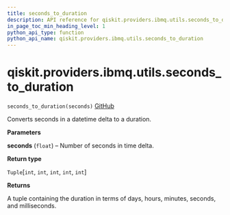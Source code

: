 ```yaml
---
title: seconds_to_duration
description: API reference for qiskit.providers.ibmq.utils.seconds_to_duration
in_page_toc_min_heading_level: 1
python_api_type: function
python_api_name: qiskit.providers.ibmq.utils.seconds_to_duration
---
```


<span id="qiskit-providers-ibmq-utils-seconds-to-duration" />

# qiskit.providers.ibmq.utils.seconds\_to\_duration

<span id="qiskit.providers.ibmq.utils.seconds_to_duration" />

`seconds_to_duration(seconds)` [GitHub](https://github.com/qiskit/qiskit-ibmq-provider/tree/stable/0.12/qiskit/providers/ibmq/utils/converters.py "view source code")

Converts seconds in a datetime delta to a duration.

**Parameters**

**seconds** (`float`) – Number of seconds in time delta.

**Return type**

`Tuple`\[`int`, `int`, `int`, `int`, `int`]

**Returns**

A tuple containing the duration in terms of days, hours, minutes, seconds, and milliseconds.

